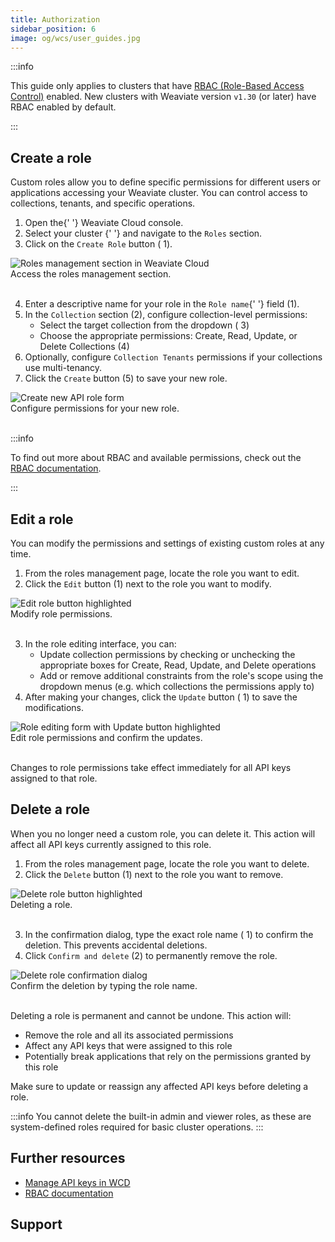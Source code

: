```yaml
---
title: Authorization
sidebar_position: 6
image: og/wcs/user_guides.jpg
---
```




:::info

This guide only applies to clusters that have [RBAC (Role-Based Access Control)](/docs/weaviate/configuration/rbac/index.mdx) enabled. New clusters with Weaviate version `v1.30` (or later) have RBAC enabled by default.

:::

## Create a role

Custom roles allow you to define specific permissions for different users or applications accessing your Weaviate cluster. You can control access to collections, tenants, and specific operations.

<div class="row">
  <div class="col col--4">
    <ol>
      <li>
        Open the{' '}
        <Link to="https://console.weaviate.cloud">Weaviate Cloud console</Link>.
      </li>
      <li>
        <Link to="/docs/cloud/manage-clusters/status#select-your-cluster">
          Select your cluster
        </Link>{' '}
        and navigate to the <code>Roles</code> section.
      </li>
      <li>
        Click on the <code>Create Role</code> button (
        <span class="callout">1</span>).
      </li>
    </ol>
  </div>
  <div class="col col--8">
    <div class="card">
      <div class="card__image">
        <img
          src={WCDCreateRole}
          alt="Roles management section in Weaviate Cloud"
        />
      </div>
      <div class="card__body">Access the roles management section.</div>
    </div>
  </div>
</div>
<br />

<div class="row">
  <div class="col col--4">
    <ol start="4">
      <li>
        Enter a descriptive name for your role in the <code>Role name</code>{' '}
        field (<span class="callout">1</span>).
      </li>
      <li>
        In the <code>Collection</code> section (<span class="callout">2</span>),
        configure collection-level permissions:
        <ul>
          <li>
            Select the target collection from the dropdown (
            <span class="callout">3</span>)
          </li>
          <li>
            Choose the appropriate permissions: Create, Read, Update, or Delete
            Collections (<span class="callout">4</span>)
          </li>
        </ul>
      </li>
      <li>
        Optionally, configure <code>Collection Tenants</code> permissions if
        your collections use multi-tenancy.
      </li>
      <li>
        Click the <code>Create</code> button (<span class="callout">5</span>) to
        save your new role.
      </li>
    </ol>
  </div>
  <div class="col col--8">
    <div class="card">
      <div class="card__image">
        <img src={WCDCreateRoleForm} alt="Create new API role form" />
      </div>
      <div class="card__body">Configure permissions for your new role.</div>
    </div>
  </div>
</div>
<br />

:::info

To find out more about RBAC and available permissions, check out the [RBAC documentation](/docs/weaviate/configuration/rbac/index.mdx).

:::

## Edit a role

You can modify the permissions and settings of existing custom roles at any time.

<div class="row">
  <div class="col col--4">
    <ol>
      <li>From the roles management page, locate the role you want to edit.</li>
      <li>
        Click the <code>Edit</code> button (<span class="callout">1</span>) next
        to the role you want to modify.
      </li>
    </ol>
  </div>
  <div class="col col--8">
    <div class="card">
      <div class="card__image">
        <img
          src={WCDEditRole}
          alt="Edit role button highlighted"
        />
      </div>
      <div class="card__body">Modify role permissions.</div>
    </div>
  </div>
</div>
<br />
<div class="row">
  <div class="col col--4">
    <ol start="3">
      <li>
        In the role editing interface, you can:
        <ul>
          <li>
            Update collection permissions by checking or unchecking the
            appropriate boxes for Create, Read, Update, and Delete operations
          </li>
          <li>
            Add or remove additional constraints from the role's scope using the dropdown menus (e.g. which collections the permissions apply to)
          </li>
        </ul>
      </li>
      <li>
        After making your changes, click the <code>Update</code> button (
        <span class="callout">1</span>) to save the modifications.
      </li>
    </ol>
  </div>
  <div class="col col--8">
    <div class="card">
      <div class="card__image">
        <img
          src={WCDEditRoleForm}
          alt="Role editing form with Update button highlighted"
        />
      </div>
      <div class="card__body">
        Edit role permissions and confirm the updates.
      </div>
    </div>
  </div>
</div>
<br />

Changes to role permissions take effect immediately for all API keys assigned to
that role.

## Delete a role

When you no longer need a custom role, you can delete it. This action will affect all API keys currently assigned to this role.

<div class="row">
  <div class="col col--4">
    <ol>
      <li>
        From the roles management page, locate the role you want to delete.
      </li>
      <li>
        Click the <code>Delete</code> button (<span class="callout">1</span>)
        next to the role you want to remove.
      </li>
    </ol>
  </div>
  <div class="col col--8">
    <div class="card">
      <div class="card__image">
        <img
          src={WCDDeleteRole}
          alt="Delete role button highlighted"
        />
      </div>
      <div class="card__body">
        Deleting a role.
      </div>
    </div>
  </div>
</div>
<br />
<div class="row">
  <div class="col col--4">
    <ol start="3">
      <li>
        In the confirmation dialog, type the exact role name (
        <span class="callout">1</span>) to confirm the deletion. This prevents
        accidental deletions.
      </li>
      <li>
        Click <code>Confirm and delete</code> (<span class="callout">2</span>)
        to permanently remove the role.
      </li>
    </ol>
  </div>
  <div class="col col--8">
    <div class="card">
      <div class="card__image">
        <img
          src={WCDDeleteRoleForm}
          alt="Delete role confirmation dialog"
        />
      </div>
      <div class="card__body">
        Confirm the deletion by typing the role name.
      </div>
    </div>
  </div>
</div>
<br />

Deleting a role is permanent and cannot be undone. This action will:

- Remove the role and all its associated permissions
- Affect any API keys that were assigned to this role
- Potentially break applications that rely on the permissions granted by this role

Make sure to update or reassign any affected API keys before deleting a role.

:::info
You cannot delete the built-in admin and viewer roles, as these are system-defined roles required for basic cluster operations.
:::

## Further resources

- [Manage API keys in WCD](./authentication.mdx)
- [RBAC documentation](/docs/weaviate/configuration/rbac/index.mdx)

## Support


<SupportAndTrouble />
